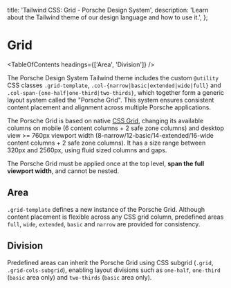 
  title: 'Tailwind CSS: Grid - Porsche Design System',
  description: 'Learn about the Tailwind theme of our design language and how to use it.',
};

# Grid

<TableOfContents headings={['Area', 'Division']} />

The Porsche Design System Tailwind theme includes the custom `@utility` CSS classes `.grid-template`,
`.col-{narrow|basic|extended|wide|full}` and `.col-span-{one-half|one-third|two-thirds}`, which together form a generic
layout system called the "Porsche Grid". This system ensures consistent content placement and alignment across multiple
Porsche applications.

The Porsche Grid is based on native [CSS Grid](https://css-tricks.com/snippets/css/complete-guide-grid), changing its
available columns on mobile (6 content columns + 2 safe zone columns) and desktop view >= 760px viewport width
(8-narrow/12-basic/14-extended/16-wide content columns + 2 safe zone columns). It has a size range between 320px and
2560px, using fluid sized columns and gaps.

The Porsche Grid must be applied once at the top level, **span the full viewport width**, and cannot be nested.

## Area

`.grid-template` defines a new instance of the Porsche Grid. Although content placement is flexible across any CSS grid
column, predefined areas `full`, `wide`, `extended`, `basic` and `narrow` are provided for consistency.

<ComponentStory story={gridStoryArea} />

## Division

Predefined areas can inherit the Porsche Grid using CSS subgrid (`.grid`, `.grid-cols-subgrid`), enabling layout
divisions such as `one-half`, `one-third` (`basic` area only) and `two-thirds` (`basic` area only).

<ComponentStory story={gridStoryDivision} />
